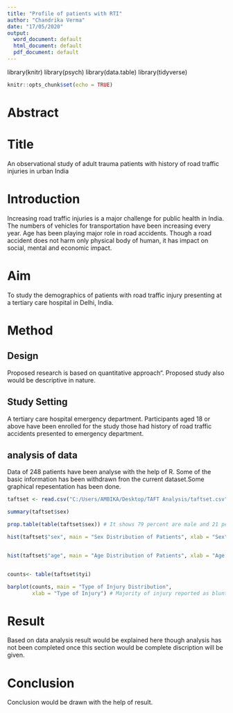 ---
title: "Profile of patients with RTI"
author: "Chandrika Verma"
date: "17/05/2020"
output:
  word_document: default
  html_document: default
  pdf_document: default
---
library(knitr)
library(psych)
library(data.table)
library(tidyverse)

```{r setup, include=FALSE}
knitr::opts_chunk$set(echo = TRUE)
```

# Abstract

# Title
An observational study of adult trauma patients with history of road traffic injuries in urban India

# Introduction 
Increasing road traffic injuries is a major challenge for public health in India. The numbers of vehicles for transportation have been increasing every year. Age has been playing major role in road accidents<!-- This sentence is not clear. What do you mean by "Age has been playing major role"? Do you mean that young people are more often involved in road traffic crashes?-->. Though a road accident does not harm only physical body of human, it has impact on social, mental and economic impact. 

# Aim
To study the demographics of patients with road traffic injury presenting at a tertiary care hospital in Delhi, India<!-- You typically want to do more than just study something, as "study" is a very generic verb in this context. Can you think of other verbs that are more specific? Perhaps assess, determine etc.-->.

# Method

## Design
Proposed research is based on quantitative approach<!-- Use the active voice and be more specific. What design was it exactly? A cohort? Maybe you can write: "We conducted a prospective cohort study"-->". Proposed study also would be descriptive in nature<!-- I don't think you need this sentence-->.

## Study Setting
A tertiary care hospital emergency department. Participants aged 18 or above have been enrolled for the study those had history of road traffic accidents presented to emergency department.<!-- Use active voice and be direct: "We included patients aged at least 18 years who presented to the emergency department with road traffic injury"-->


## analysis of data<!-- Do you mean statistical analysis?-->
Data of 248 patients have been analyse with the help of R<!-- The final study sample is part of results, not methods-->. Some of the basic information has been withdrawn fron the current dataset.Some graphical repesentation has been done.<!-- Be more specific when you describe what you have done. Did you tabulate the demographics and present their summary statistics, for example?-->

```{r}

taftset <- read.csv("C:/Users/AMBIKA/Desktop/TAFT Analysis/taftset.csv") # You need to change the file name here.

summary(taftset$sex) 

prop.table(table(taftset$sex)) # It shows 79 percent are male and 21 percent female patients out of 248 patients.

hist(taftset$"sex", main = "Sex Distribution of Patients", xlab = "Sex", border = "blue", col="green", las=2, breaks =6)


hist(taftset$"age", main = "Age Distribution of Patients", xlab = "Age group", border = "blue",col="green", xlim=c(18,100), las=1, breaks =5)


counts<- table(taftset$tyi)

barplot(counts, main = "Type of Injury Distribution",
        xlab = "Type of Injury") # Majority of injury reported as blunt and a very less proportion reported penetrating.


```

# Result 
Based on data analysis result would be explained here though analysis has not been completed once this section would be complete discription will be given.

# Conclusion 
Conclusion would be drawn with the help of result.

